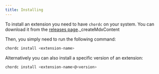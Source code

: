 ```yaml
---
title: Installing
---
```


To install an extension you need to have `chordc` on your system. You can download it from the [releases page](https://github.com/betwixt-labs/bebop/releases)._createMdxContent

Then, you simply need to run the following command:

```sh
chordc install <extension-name>
```

Alternatively you can also install a specific version of an extension:
    
```sh
chordc install <extension-name>@<version>
```